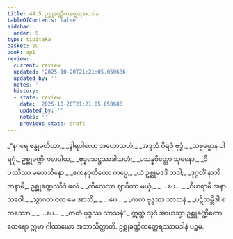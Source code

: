 ```yaml
---
title: 44.5 ဥစ္ဆုခဏ္ဍိကတ္ထေရအပဒါန
tableOfContents: false
sidebar:
  order: 5
type: tipitaka
basket: su
book: ap1
review:
  current: review
  updated: '2025-10-20T21:21:05.050686'
  updated_by: ''
  notes: ''
  history:
  - state: review
    date: '2025-10-20T21:21:05.050686'
    updated_by: ''
    notes: ''
    previous_state: draft
---
```



<DynamicBreadcrumb />


<ReviewStatus review={frontmatter.review} showDetails={true} />

<HypothesisAnnotation frontmatter={frontmatter} />

<Division number="44" book="ap1" e="ch" v="20" p="432">

<Paragraph number="5715" type="verses" book="ap1">
_“နဂရေ ဗန္ဓုမတိယာ,_  
_ဒွါရပါလော အဟောသဟံ;_  
_အဒ္ဒသံ ဝိရဇံ ဗုဒ္ဓံ,_  
_သဗ္ဗဓမ္မာန ပါရဂုံ._  

</Paragraph>

</Division>
<Division number="45" book="ap1" e="ch" v="20" p="432">

<Paragraph number="5716" type="verses" book="ap1">
ဥစ္ဆုခဏ္ဍိကမာဒါယ,_  
_ဗုဒ္ဓသေဋ္ဌဿဒါသဟံ;_  
_ပသန္နစိတ္တော သုမနော,_  
_ဝိပဿိဿ မဟေသိနော._  

</Paragraph>

</Division>
<Division number="46" book="ap1" e="ch" v="20" p="433">

<Paragraph number="5717" type="verses" book="ap1">
_ဧကနဝုတိတော ကပ္ပေ,_  
_ယံ ဥစ္ဆုမဒဒိံ တဒါ;_  
_ဒုဂ္ဂတိံ နာဘိဇာနာမိ,_  
ဥစ္ဆုခဏ္ဍဿိဒံ ဖလံ._  

</Paragraph>

</Division>
<Division number="47" book="ap1" e="ch" v="20" p="433">

<Paragraph number="5718" type="verses" book="ap1">
_ကိလေသာ ဈာပိတာ မယှံ,_  
_ …ပေ… _  
_ဝိဟရာမိ အနာသဝေါ._  

</Paragraph>

</Division>
<Division number="48" book="ap1" e="ch" v="20" p="433">

<Paragraph number="5719" type="verses" book="ap1">
_သွာဂတံ ဝတ မေ အာသိ,_  
_ …ပေ… _  
_ကတံ ဗုဒ္ဓဿ သာသနံ._  

</Paragraph>

</Division>
<Division number="49" book="ap1" e="ch" v="20" p="433">

<Paragraph number="5720" type="verses" book="ap1">
_ပဋိသမ္ဘိဒါ စတဿော,_  
_ …ပေ… _  
_ကတံ ဗုဒ္ဓဿ သာသနံ”._  

</Paragraph>

<Paragraph number="5721" book="ap1">
ဣတ္ထံ သုဒံ အာယသ္မာ ဥစ္ဆုခဏ္ဍိကော ထေရော ဣမာ ဂါထာယော အဘာသိတ္ထာတိ.

</Paragraph>
</Division>

<Paragraph number="5722" type="center" book="ap1">
ဥစ္ဆုခဏ္ဍိကတ္ထေရဿာပဒါနံ ပဉ္စမံ.
</Paragraph>